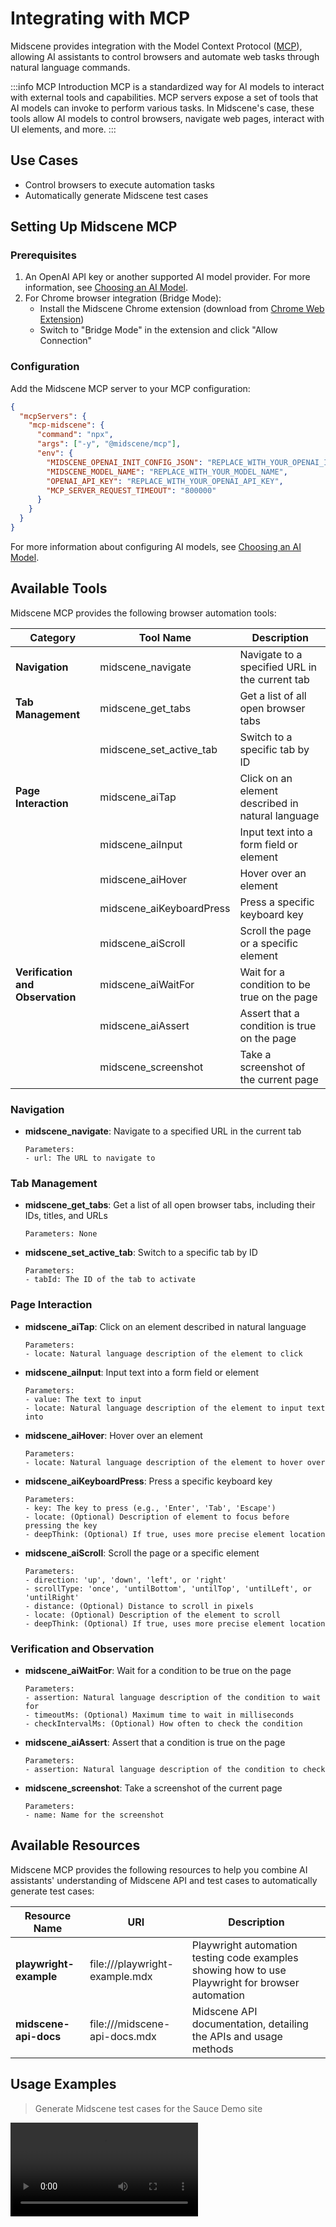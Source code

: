 
# Integrating with MCP

Midscene provides integration with the Model Context Protocol ([MCP](https://modelcontextprotocol.io/introduction)), allowing AI assistants to control browsers and automate web tasks through natural language commands.

:::info MCP Introduction
MCP is a standardized way for AI models to interact with external tools and capabilities. MCP servers expose a set of tools that AI models can invoke to perform various tasks. In Midscene's case, these tools allow AI models to control browsers, navigate web pages, interact with UI elements, and more.
:::

## Use Cases

* Control browsers to execute automation tasks
* Automatically generate Midscene test cases

## Setting Up Midscene MCP

### Prerequisites

1. An OpenAI API key or another supported AI model provider. For more information, see [Choosing an AI Model](./choose-a-model).
2. For Chrome browser integration (Bridge Mode):
   - Install the Midscene Chrome extension (download from [Chrome Web Extension](https://chromewebstore.google.com/detail/midscenejs/gbldofcpkknbggpkmbdaefngejllnief?hl=en&utm_source=ext_sidebar))
   - Switch to "Bridge Mode" in the extension and click "Allow Connection"

### Configuration

Add the Midscene MCP server to your MCP configuration:

```json
{
  "mcpServers": {
    "mcp-midscene": {
      "command": "npx",
      "args": ["-y", "@midscene/mcp"],
      "env": {
        "MIDSCENE_OPENAI_INIT_CONFIG_JSON": "REPLACE_WITH_YOUR_OPENAI_INIT_CONFIG_JSON",
        "MIDSCENE_MODEL_NAME": "REPLACE_WITH_YOUR_MODEL_NAME",
        "OPENAI_API_KEY": "REPLACE_WITH_YOUR_OPENAI_API_KEY",
        "MCP_SERVER_REQUEST_TIMEOUT": "800000"
      }
    }
  }
}
```

For more information about configuring AI models, see [Choosing an AI Model](./choose-a-model).

## Available Tools

Midscene MCP provides the following browser automation tools:

| Category | Tool Name | Description |
|---------|---------|---------|
| **Navigation** | midscene_navigate | Navigate to a specified URL in the current tab |
| **Tab Management** | midscene_get_tabs | Get a list of all open browser tabs |
| | midscene_set_active_tab | Switch to a specific tab by ID |
| **Page Interaction** | midscene_aiTap | Click on an element described in natural language |
| | midscene_aiInput | Input text into a form field or element |
| | midscene_aiHover | Hover over an element |
| | midscene_aiKeyboardPress | Press a specific keyboard key |
| | midscene_aiScroll | Scroll the page or a specific element |
| **Verification and Observation** | midscene_aiWaitFor | Wait for a condition to be true on the page |
| | midscene_aiAssert | Assert that a condition is true on the page |
| | midscene_screenshot | Take a screenshot of the current page |

### Navigation

- **midscene_navigate**: Navigate to a specified URL in the current tab
  ```
  Parameters:
  - url: The URL to navigate to
  ```

### Tab Management

- **midscene_get_tabs**: Get a list of all open browser tabs, including their IDs, titles, and URLs
  ```
  Parameters: None
  ```

- **midscene_set_active_tab**: Switch to a specific tab by ID
  ```
  Parameters:
  - tabId: The ID of the tab to activate
  ```

### Page Interaction

- **midscene_aiTap**: Click on an element described in natural language
  ```
  Parameters:
  - locate: Natural language description of the element to click
  ```

- **midscene_aiInput**: Input text into a form field or element
  ```
  Parameters:
  - value: The text to input
  - locate: Natural language description of the element to input text into
  ```

- **midscene_aiHover**: Hover over an element
  ```
  Parameters:
  - locate: Natural language description of the element to hover over
  ```

- **midscene_aiKeyboardPress**: Press a specific keyboard key
  ```
  Parameters:
  - key: The key to press (e.g., 'Enter', 'Tab', 'Escape')
  - locate: (Optional) Description of element to focus before pressing the key
  - deepThink: (Optional) If true, uses more precise element location
  ```

- **midscene_aiScroll**: Scroll the page or a specific element
  ```
  Parameters:
  - direction: 'up', 'down', 'left', or 'right'
  - scrollType: 'once', 'untilBottom', 'untilTop', 'untilLeft', or 'untilRight'
  - distance: (Optional) Distance to scroll in pixels
  - locate: (Optional) Description of the element to scroll
  - deepThink: (Optional) If true, uses more precise element location
  ```

### Verification and Observation

- **midscene_aiWaitFor**: Wait for a condition to be true on the page
  ```
  Parameters:
  - assertion: Natural language description of the condition to wait for
  - timeoutMs: (Optional) Maximum time to wait in milliseconds
  - checkIntervalMs: (Optional) How often to check the condition
  ```

- **midscene_aiAssert**: Assert that a condition is true on the page
  ```
  Parameters:
  - assertion: Natural language description of the condition to check
  ```

- **midscene_screenshot**: Take a screenshot of the current page
  ```
  Parameters:
  - name: Name for the screenshot
  ```

## Available Resources

Midscene MCP provides the following resources to help you combine AI assistants' understanding of Midscene API and test cases to automatically generate test cases:

| Resource Name | URI | Description |
|---------|-----|------|
| **playwright-example** | file:///playwright-example.mdx | Playwright automation testing code examples showing how to use Playwright for browser automation |
| **midscene-api-docs** | file:///midscene-api-docs.mdx | Midscene API documentation, detailing the APIs and usage methods |

## Usage Examples

> Generate Midscene test cases for the Sauce Demo site

<video src="https://lf3-static.bytednsdoc.com/obj/eden-cn/ozpmyhn_lm_hymuPild/ljhwZthlaukjlkulzlp/midscene/midscene-mcp-Sauce-Demo.mp4" controls/>

## Common Issues

### What advantages does Midscene MCP have over other browser MCPs?

- Midscene MCP supports Bridge mode by default, allowing you to **directly control your current browser** without needing to **log in again or download a browser**
- Midscene MCP includes built-in optimal prompt templates and operation execution practices for browser page control, providing **more stable and reliable browser automation experiences** compared to other MCP implementations
- Midscene MCP automatically generates execution case reports after completing tasks, allowing you to **view the execution process at any time**

### Local port conflicts when multiple Clients are used

> Problem description

When users simultaneously use Midscene MCP in multiple local clients (Claude Desktop, Cursor MCP, etc.), port conflicts may occur causing server errors

> Solution

- Temporarily close the MCP server in the extra clients
- Execute the command:

```bash
lsof -i:3766 | awk 'NR>1 {print $2}' | xargs -r kill -9
```

